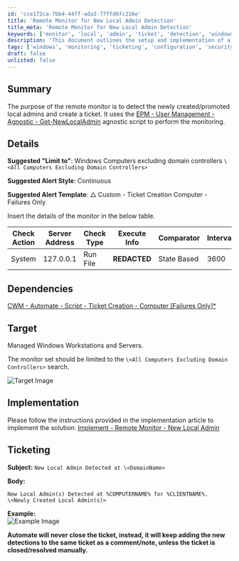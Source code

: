 ```yaml
---
id: 'cce172ca-7bb4-44ff-ada3-77ffd6fc216e'
title: 'Remote Monitor for New Local Admin Detection'
title_meta: 'Remote Monitor for New Local Admin Detection'
keywords: ['monitor', 'local', 'admin', 'ticket', 'detection', 'windows', 'computers']
description: 'This document outlines the setup and implementation of a remote monitor designed to detect newly created or promoted local administrators on Windows computers. It details the necessary configurations, dependencies, and ticketing processes involved in managing alerts for local admin changes.'
tags: ['windows', 'monitoring', 'ticketing', 'configuration', 'security']
draft: false
unlisted: false
---
```

## Summary

The purpose of the remote monitor is to detect the newly created/promoted local admins and create a ticket. It uses the [EPM - User Management - Agnostic - Get-NewLocalAdmin](https://proval.itglue.com/DOC-5078775-14068833) agnostic script to perform the monitoring.

## Details

**Suggested "Limit to"**: Windows Computers excluding domain controllers `\<All Computers Excluding Domain Controllers>`

**Suggested Alert Style**: Continuous

**Suggested Alert Template**: △ Custom - Ticket Creation Computer - Failures Only

Insert the details of the monitor in the below table.

| Check Action | Server Address | Check Type | Execute Info | Comparator | Interval | Result |
|--------------|----------------|-------------|---------------|------------|----------|--------|
| System       | 127.0.0.1     | Run File    | **REDACTED**  | State Based | 3600     | ![Result](../../../static/img/New-Local-Admin/image_1.png) |

## Dependencies

[CWM - Automate - Script - Ticket Creation - Computer [Failures Only]*](https://proval.itglue.com/DOC-5078775-13459854)

## Target

Managed Windows Workstations and Servers.

The monitor set should be limited to the `\<All Computers Excluding Domain Controllers>` search.

![Target Image](../../../static/img/New-Local-Admin/image_2.png)

## Implementation

Please follow the instructions provided in the implementation article to implement the solution: [Implement - Remote Monitor - New Local Admin](https://proval.itglue.com/DOC-5078775-14069154)

## Ticketing

**Subject:** `New Local Admin Detected at \<DomainName>`

**Body:**  

`New Local Admin(s) Detected at %COMPUTERNAME% for %CLIENTNAME%.`  
`\<Newly Created Local Admin(s)>`

**Example:**  
![Example Image](../../../static/img/New-Local-Admin/image_3.png)

**Automate will never close the ticket, instead, it will keep adding the new detections to the same ticket as a comment/note, unless the ticket is closed/resolved manually.**











